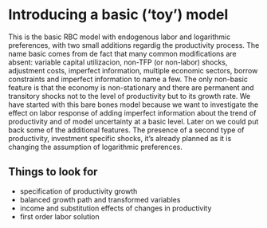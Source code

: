 Introducing a basic ('toy') model
========================================================

This is the basic RBC model with endogenous labor and logarithmic preferences, with two small additions regardig the productivity process. The name basic comes from de fact that many common modifications are absent: variable capital utilizacion, non-TFP (or non-labor) shocks, adjustment costs, imperfect information, multiple economic sectors, borrow constraints and imperfect information to name a few. The only non-basic feature is that the economy is non-stationary and there are permanent and transitory shocks not to the level of productivity but to its growth rate. We have started with this bare bones model because we want to investigate the effect on labor response  of adding imperfect information about the trend of productivity and of model uncertainty at a basic level. Later on we could put back some of the additional features. The presence of a second type of productivity, investment specific shocks, it's already planned as it is changing the assumption of logarithmic preferences.

## Things to look for##

- specification of productivity growth
- balanced growth path and transformed variables
- income and substitution effects of changes in productivity
- first order labor solution 

